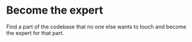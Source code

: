 
# Become the expert

Find a part of the codebase that no one else wants to touch and become the expert for that part.
